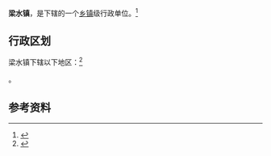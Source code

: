{{中国乡级行政区|37/15/02/103/000}}

'''梁水镇'''，是{{PRC admin/fullname|37/15/02/103/000|3}}下辖的一个[[乡镇|乡镇]]级行政单位。<ref>{{PRC admin/ref sgc|{{PRC admin/parent|37/15/02/103/000}}}}</ref>

== 行政区划 ==

梁水镇下辖以下地区：<ref>{{PRC admin/ref sgc|37/15/02/103/000}}</ref>

{{PRC admin/children|37/15/02/103/000}}。

== 参考资料 ==

{{reflist}}

{{行政区划小作品}}
{{PRC admin/navcat|37/15/02/103/000}}